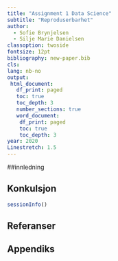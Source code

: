 ```yaml
---
title: "Assignment 1 Data Science"
subtitle: "Reproduserbarhet"
author: 
  - Sofie Brynjelsen
  - Silje Marie Danielsen
classoption: twoside
fontsize: 12pt
bibliography: new-paper.bib
cls:
lang: nb-no
output:
 html_document:
   df_print: paged
   toc: true
   toc_depth: 3
   number_sections: true
   word_document:
    df_print: paged
    toc: true
    toc_depth: 3
year: 2020
Linestretch: 1.5 
---
```


##innledning

## Konkulsjon 

```r
sessionInfo()
```


## Referanser
<DIV id="refs"></DIV>

## Appendiks
